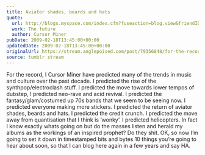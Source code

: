 ```yaml
---
title: Aviator shades, beards and hats
quote:
  url: http://blogs.myspace.com/index.cfm?fuseaction=blog.view&friendID=57570494&blogID=471509926
  work: The future
  author: Cursor Miner
pubDate: 2009-02-18T13:45:00+00:00
updatedDate: 2009-02-18T13:45:00+00:00
originalUrl: https://stream.anglepoised.com/post/79356848/for-the-record-i-cursor-miner-have-predicted-many
source: tumblr stream
---
```


For the record, I Cursor Miner have predicted many of the trends in music and culture over the past decade. I predicted the rise of the synthpop/electroclash stuff. I predicted the move towards lower tempos of dubstep, I predicted neo-rave and acid revival. I predicted the fantasy/glam/costumed up 70s bands that we seem to be seeing now. I predicted everyone making more stickers. I predicted the return of aviator shades, beards and hats. I predicted the credit crunch. I predicted the move away from quantisation that I think is &lsquo;wonky&rsquo;. I predicted helicopters. In fact I know exactly whats going on but do the masses listen and herald my albums as the workings of an inspired prophet? Do they shit. OK, so now I&rsquo;m going to set it down in timestamped bits and bytes 10 things you&rsquo;re going to hear about soon, so that I can blog here again in a few years and say HA.
